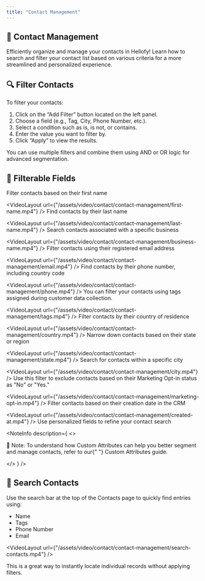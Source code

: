 ```yaml
---
title: "Contact Management"
---
```


## 📇 Contact Management

Efficiently organize and manage your contacts in Hellofy! Learn how to search and filter your contact list based on various criteria for a more streamlined and personalized experience.

## 🔍 Filter Contacts <br/>

To filter your contacts:

1. Click on the “Add Filter” button located on the left panel.<br/>
2. Choose a field (e.g., Tag, City, Phone Number, etc.).<br/>
3. Select a condition such as is, is not, or contains.<br/>
4. Enter the value you want to filter by.<br/>
5. Click “Apply” to view the results.

You can use multiple filters and combine them using AND or OR logic for advanced segmentation.

## 🧩 Filterable Fields

<Accordions type="single" className="mb-5">
<Accordion title="First Name" id="first-name">
Filter contacts based on their first name

<VideoLayout
  url={"/assets/video/contact/contact-management/first-name.mp4"}
/>
</Accordion>
<Accordion title="Last Name" id="last-name">
Find contacts by their last name

<VideoLayout
  url={"/assets/video/contact/contact-management/last-name.mp4"}
/>
</Accordion>
<Accordion title="Business Name" id="business-name">
Search contacts associated with a specific business

<VideoLayout
  url={"/assets/video/contact/contact-management/business-name.mp4"}
/>
</Accordion>
<Accordion title="Email" id="email">
Filter contacts using their registered email address

<VideoLayout
  url={"/assets/video/contact/contact-management/email.mp4"}
/>
</Accordion>
<Accordion title="Phone" id="phone">
Find contacts by their phone number, including country code

<VideoLayout
  url={"/assets/video/contact/contact-management/phone.mp4"}
/>
</Accordion>
<Accordion title="Tag" id="Tag">
You can filter your contacts using tags assigned during customer data collection.

<VideoLayout
  url={"/assets/video/contact/contact-management/tags.mp4"}
/>
</Accordion>
<Accordion title="Country" id="Country">
Filter contacts by their country of residence

<VideoLayout
  url={"/assets/video/contact/contact-management/country.mp4"}
/>
</Accordion>
<Accordion title="State" id="State">
Narrow down contacts based on their state or region

<VideoLayout
  url={"/assets/video/contact/contact-management/state.mp4"}
/>
</Accordion>
<Accordion title="City" id="City">
Search for contacts within a specific city

<VideoLayout
  url={"/assets/video/contact/contact-management/city.mp4"}
/>
</Accordion>
<Accordion title="Marketing Opt-in" id="marketing-opt-in">
Use this filter to exclude contacts based on their Marketing Opt-in status as "No" or "Yes."

<VideoLayout
  url={"/assets/video/contact/contact-management/marketing-opt-in.mp4"}
/>
</Accordion>
<Accordion title="Created At" id="created-at">
Filter contacts based on their creation date in the CRM

<VideoLayout
  url={"/assets/video/contact/contact-management/created-at.mp4"}
/>
</Accordion>
<Accordion title="Custom Attribute" id="custom-attribute">
Use personalized fields to refine your contact search

<DefaultVector height={226} width={392} />
</Accordion>
</Accordions>

<NoteInfo
  description={
    <>
      <p className="text-sm text-fd-foreground !my-0 px-2 py-2 font-semibold">
        📝 Note: To understand how Custom Attributes can help you better segment
        and manage contacts, refer to our{" "}
        <span className="text-fd-primary">Custom Attributes</span> guide.
      </p>
    </>
  }
/>

## 🔎 Search Contacts

Use the search bar at the top of the Contacts page to quickly find entries using:

- Name
- Tags
- Phone Number
- Email

<VideoLayout
  url={"/assets/video/contact/contact-management/search-contacts.mp4"}
/>

This is a great way to instantly locate individual records without applying filters.
